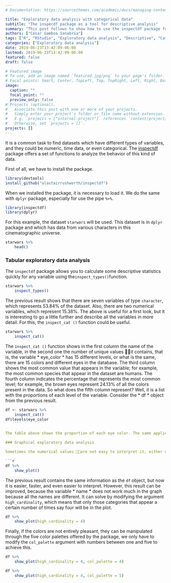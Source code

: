 ```yaml
---
# Documentation: https://sourcethemes.com/academic/docs/managing-content/

title: "Exploratory data analysis with categorical data"
subtitle: "The inspecdf package as a tool for descriptive analysis"
summary: "This post follows to show how to use the inspectdf package for data analysis"
authors: ["César Gamboa Sanabria"]
tags: ["R", "RStudio", "Exploratory data analysis", "Descriptive", "Categorical data"]
categories: ["Exploratory data analysis"]
date: 2019-06-23T13:42:09-06:00
lastmod: 2019-06-23T13:42:09-06:00
featured: false
draft: false

# Featured image
# To use, add an image named `featured.jpg/png` to your page's folder.
# Focal points: Smart, Center, TopLeft, Top, TopRight, Left, Right, BottomLeft, Bottom, BottomRight.
image:
  caption: ""
  focal_point: ""
  preview_only: false
# Projects (optional).
#   Associate this post with one or more of your projects.
#   Simply enter your project's folder or file name without extension.
#   E.g. `projects = ["internal-project"]` references `content/project/deep-learning/index.md`.
#   Otherwise, set `projects = []`.
projects: []
---
```


It is a common task to find datasets which have different types of variables, and they could be numeric, time data, or even categorical. The [inspectdf](https://github.com/alastairrushworth/inspectdf) package offers a set of functions to analyze the behavior of this kind of data.

First of all, we have to install the package.

```r
library(devtools)
install_github("alastairrushworth/inspectdf")
```


When we installed the package, it is necessary to load it. We do the same with `dplyr` package, especially for use the pipe `%>%`.

```r
library(inspectdf)
library(dplyr)
```

For this example, the dataset `starwars` will be used. This dataset is in ` dplyr` package and which has data from various characters in this cinematographic universe.

```r
starwars %>% 
    head()
```

### Tabular exploratory data analysis

The `inspectdf` package allows you to calculate some descriptive statistics quickly for any variable using the` inspect_types() `function.

```r
starwars %>% 
    inspect_types()
```

The previous result shows that there are seven variables of type `character`, which represents 53.84% of the dataset. Also, there are two numerical variables, which represent 15.38%. The above is useful for a first look, but it is interesting to go a little further and describe all the variables in more detail. For this, the `inspect_cat ()` function could be useful.

```r
starwars %>% 
    inspect_cat()
```

The `inspect_cat ()` function shows in the first column the name of the variable, in the second one the number of unique values it contains, that is, the variable * eye_color * has 15 different levels, or what is the same, there are 15 colors and different eyes in the database. The third column shows the most common value that appears in the variable; for example, the most common species that appear in the dataset are humans. The fourth column indicates the percentage that represents the most common level; for example, the brown eyes represent 24.13% of all the colors present in the data. So what does the fifth column represent? Well, it is a list with the proportions of each level of the variable. Consider the * df * object from the previous result.

```r
df <- starwars %>% 
    inspect_cat()
df$levels$eye_color
    ```

The table above shows the proportion of each eye color. The same applies to any of the other variables.

### Graphical exploratory data analysis

Sometimes the numerical values are not easy to interpret it, either due to a quantity of data or due to visual issues. The `inspectdf` package also graphically allows for exploratory data analysis.

```r
df %>% 
    show_plot()
```

The previous result contains the same information as the `df` object, but now it is easier, faster, and even easier to interpret. However, this result can be improved, because the variable * name * does not work much in the graph because all the names are different. It can solve by modifying the argument `high_cardinality`, which means that only those categories that appear a certain number of times say four will be in the plot.

```r
df %>% 
    show_plot(high_cardinality = 4)
```

Finally, if the colors are not entirely pleasant, they can be manipulated through the five color palettes offered by the package, we only have to modify the `col_palette` argument with numbers between one and five to achieve this.

```r
df %>% 
    show_plot(high_cardinality = 4, col_palette = 4)

df %>% 
    show_plot(high_cardinality = 4, col_palette = 5)
```

